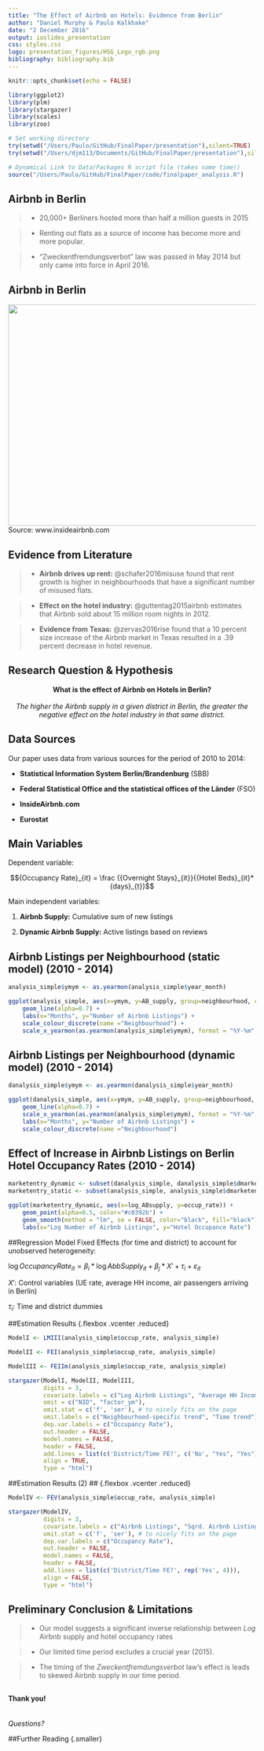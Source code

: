 ```yaml
---
title: "The Effect of Airbnb on Hotels: Evidence from Berlin"
author: "Daniel Murphy & Paulo Kalkhake"
date: "2 December 2016"
output: ioslides_presentation
css: styles.css
logo: presentation_figures/HSG_Logo_rgb.png
bibliography: bibliography.bib
---
```


```r
knitr::opts_chunk$set(echo = FALSE)

library(ggplot2)
library(plm)
library(stargazer)
library(scales)
library(zoo)

# Set working directory
try(setwd("/Users/Paulo/GitHub/FinalPaper/presentation"),silent=TRUE)
try(setwd("/Users/djm113/Documents/GitHub/FinalPaper/presentation"),silent=TRUE)

```

```r

# Dynamical Link to Data/Packages R script file (takes some time!)
source("/Users/Paulo/GitHub/FinalPaper/code/finalpaper_analysis.R")

```

## Airbnb in Berlin

>- 20,000+ Berliners hosted more than half a million guests in 2015

>- Renting out flats as a source of income has become more and more popular.

>- "Zweckentfremdungsverbot" law was passed in May 2014 but only came into force in April 2016.

## Airbnb in Berlin  {.flexbox .vcenter}
<img src="presentation_figures/BerlinAirbnb.png" width=650 height=450>
<br>
<figcaption> Source: www.insideairbnb.com </figcaption>

## Evidence from Literature
>- **Airbnb drives up rent:** @schafer2016misuse found that rent growth is higher in neighbourhoods that have a significant number of misused flats.

>- **Effect on the hotel industry:** @guttentag2015airbnb estimates that Airbnb sold about 15 million room nights in 2012.

>- **Evidence from Texas:** @zervas2016rise found that a 10 percent size increase of the Airbnb market in Texas resulted in a .39 percent decrease in hotel revenue.

## Research Question & Hypothesis {.build .flexbox .vcenter .bigger}

<center>
**What is the effect of Airbnb on Hotels in Berlin?**
<br>
<br>
*The higher the Airbnb supply in a given district in Berlin, the greater the negative effect on the hotel industry in that same district.*
</center>

## Data Sources {.build}

Our paper uses data from various sources for the period of 2010 to 2014: 

- **Statistical Information System Berlin/Brandenburg** (SBB)

- **Federal Statistical Office and the statistical offices of the Länder** (FSO)

- **InsideAirbnb.com**

- **Eurostat**

## Main Variables

Dependent variable: 

$${Occupancy Rate}_{it} =  \frac {{Overnight Stays}_{it}}{{Hotel Beds}_{it}*{days}_{t}}$$

Main independent variables: 

1. **Airbnb Supply:** Cumulative sum of new listings

2. **Dynamic Airbnb Supply:**  Active listings based on reviews


## Airbnb Listings per Neighbourhood (static model) (2010 - 2014)
```r

analysis_simple$ymym <- as.yearmon(analysis_simple$year_month)

ggplot(analysis_simple, aes(x=ymym, y=AB_supply, group=neighbourhood, colour=neighbourhood)) +
    geom_line(alpha=0.7) + 
    labs(x="Months", y="Number of Airbnb Listings") + 
    scale_colour_discrete(name ="Neighbourhood") +
    scale_x_yearmon(as.yearmon(analysis_simple$ymym), format = "%Y-%m", n = 6)

```

## Airbnb Listings per Neighbourhood (dynamic model) (2010 - 2014)
```r

danalysis_simple$ymym <- as.yearmon(danalysis_simple$year_month)

ggplot(danalysis_simple, aes(x=ymym, y=AB_supply, group=neighbourhood, colour=neighbourhood)) +
    geom_line(alpha=0.7) + 
    scale_x_yearmon(as.yearmon(analysis_simple$ymym), format = "%Y-%m", n = 6) +
    labs(x="Months", y="Number of Airbnb Listings") + 
    scale_colour_discrete(name ="Neighbourhood") 

```

## Effect of Increase in Airbnb Listings on Berlin Hotel Occupancy Rates (2010 - 2014)
```r
marketentry_dynamic <- subset(danalysis_simple, danalysis_simple$dmarketentry==1)
marketentry_static <- subset(analysis_simple, analysis_simple$dmarketentry==1)

ggplot(marketentry_dynamic, aes(x=log_ABsupply, y=occup_rate)) +
    geom_point(alpha=0.5, color="#c0392b") +
    geom_smooth(method = "lm", se = FALSE, color="black", fill="black") +
    labs(x="Log Number of Airbnb Listings", y="Hotel Occupance Rate")
```

##Regression Model
Fixed Effects (for time and district) to account for unobserved heterogeneity:

<div class="centered">

${\log Occupancy Rate}_{it} = \beta _i * \log AbbSupply_{it} + \beta _j * X' + \tau _i + \varepsilon _{it}$

</div>

${X'}$: Control variables (UE rate, average HH income, air passengers arriving in Berlin)

${\tau _i}$: Time and district dummies

##Estimation Results {.flexbox .vcenter .reduced}

``` r

ModelI <- LMIII(analysis_simple$occup_rate, analysis_simple)

ModelII <- FEI(analysis_simple$occup_rate, analysis_simple)

ModelIII <- FEIIm(analysis_simple$occup_rate, analysis_simple)

stargazer(ModelI, ModelII, ModelIII,
          digits = 3, 
          covariate.labels = c("Log Airbnb Listings", "Average HH Income (Log)", "Unemployment Rate", "Incoming Passengers", "Market Entry"),
          omit = c("NID", "factor_ym"),           
          omit.stat = c('f', 'ser'), # to nicely fits on the page
          omit.labels = c("Neighbourhood-specific trend", "Time trend"), 
          dep.var.labels = c("Occupancy Rate"),
          out.header = FALSE, 
          model.names = FALSE,
          header = FALSE,
          add.lines = list(c('District/Time FE?', c('No', "Yes", "Yes"))),
          align = TRUE,
          type = "html")

```

##Estimation Results (2) ## {.flexbox .vcenter .reduced}
``` r
ModelIV <- FEV(analysis_simple$occup_rate, analysis_simple)

stargazer(ModelIV, 
          digits = 3, 
          covariate.labels = c("Airbnb Listings", "Sqrd. Airbnb Listings", "Average HH Income (Log)", "Unemployment Rate", "Incoming Passengers", "Market Entry"), 
          omit.stat = c('f', 'ser'), # to nicely fits on the page
          dep.var.labels = c("Occupancy Rate"),
          out.header = FALSE, 
          model.names = FALSE,
          header = FALSE,
          add.lines = list(c('District/Time FE?', rep('Yes', 4))),
          align = FALSE,
          type = "html")

```

## Preliminary Conclusion & Limitations

>- Our model suggests a significant inverse relationship between *Log* Airbnb supply and hotel occupancy rates

>- Our limited time period excludes a crucial year (2015). 

>- The timing of the *Zweckentfremdungsverbot* law's effect is leads to skewed Airbnb supply in our time period.

## {.flexbox .vcenter .bigger}
**Thank you!**
<br>
<br>
<br>
*Questions?*

##Further Reading {.smaller}
